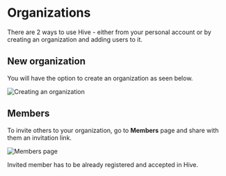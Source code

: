 
# Organizations

There are 2 ways to use Hive - either from your personal account or by creating an organization and adding users to it.

## New organization

You will have the option to create an organization as seen below.

![Creating an organization](../../public/create-an-organization-button.png)

## Members

To invite others to your organization, go to **Members** page and share with them an invitation link.

![Members page](../../public/members-screenshot.png)

<Callout emoji="💡">
  Invited member has to be already registered and accepted in Hive.
</Callout>
